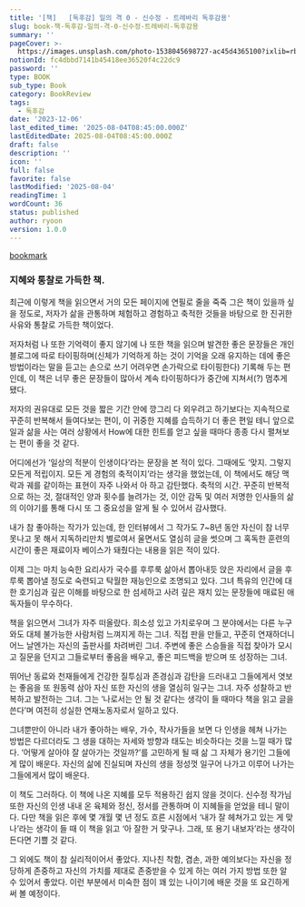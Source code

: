 ```yaml
---
title: '[책]   [독후감] 일의 격 0 - 신수정 - 트레바리 독후감용'
slug: book-책-독후감-일의-격-0-신수정-트레바리-독후감용
summary: ''
pageCover: >-
  https://images.unsplash.com/photo-1538045698727-ac45d4365100?ixlib=rb-4.0.3&q=85&fm=jpg&crop=entropy&cs=srgb
notionId: fc4dbbd7141b45418ee36520f4c22dc9
password: ''
type: BOOK
sub_type: Book
category: BookReview
tags:
  - 독후감
date: '2023-12-06'
last_edited_time: '2025-08-04T08:45:00.000Z'
lastEditedDate: 2025-08-04T08:45:00.000Z
draft: false
description: ''
icon: ''
full: false
favorite: false
lastModified: '2025-08-04'
readingTime: 1
wordCount: 36
status: published
author: ryoon
version: 1.0.0
---
```


[bookmark](https://www.aladin.co.kr/shop/wproduct.aspx?ISBN=K712733478&start=pnaver_02)


### **지혜와 통찰로 가득한 책.**


최근에 이렇게 책을 읽으면서 거의 모든 페이지에 연필로 줄을 죽죽 그은 책이 있을까 싶을 정도로, 저자가 삶을 관통하며 체험하고 경험하고 축적한 것들을 바탕으로 한 진귀한 사유와 통찰로 가득한 책이었다.


저자처럼 나 또한 기억력이 좋지 않기에 나 또한 책을 읽으며 발견한 좋은 문장들은 개인 블로그에 따로 타이핑하며(신체가 기억하게 하는 것이 기억을 오래 유지하는 데에 좋은 방법이라는 말을 듣고는 손으로 쓰기 어려우면 손가락으로 타이핑한다) 기록해 두는 편인데, 이 책은 너무 좋은 문장들이 많아서 계속 타이핑하다가 중간에 지쳐서(?) 멈추게 됐다.


저자의 권유대로 모든 것을 짧은 기간 안에 깡그리 다 외우려고 하기보다는 지속적으로 꾸준히 반복해서 들여다보는 편이, 이 귀중한 지혜를 습득하기 더 좋은 편일 테니 앞으로 일과 삶을 사는 여러 상황에서 How에 대한 힌트를 얻고 싶을 때마다 종종 다시 펼쳐보는 편이 좋을 것 같다.


어디에선가 ‘일상의 적분이 인생이다’라는 문장을 본 적이 있다. 그때에도 ‘맞지. 그렇지 모든게 적립이지. 모든 게 경험의 축적이지’라는 생각을 했었는데, 이 책에서도 해당 맥락과 궤를 같이하는 표현이 자주 나와서 아 하고 감탄했다. 축적의 시간. 꾸준히 반복적으로 하는 것, 절대적인 양과 횟수를 늘려가는 것, 이안 감독 및 여러 저명한 인사들의 삶의 이야기를 통해 다시 또 그 중요성을 알게 될 수 있어서 감사했다.


내가 참 좋아하는 작가가 있는데, 한 인터뷰에서 그 작가도 7~8년 동안 자신이 참 너무 못나고 못 해서 지독하리만치 별로여서 울면서도 열심히 글을 썻으며 그 혹독한 훈련의 시간이 좋은 재료이자 베이스가 돼줬다는 내용을 읽은 적이 있다.


이제 그는 마치 능숙한 요리사가 국수를 후루룩 삶아서 뽑아내듯 앉은 자리에서 글을 후루룩 뽑아낼 정도로 숙련되고 탁월한 재능인으로 조명되고 있다. 그녀 특유의 인간에 대한 호기심과 깊은 이해를 바탕으로 한 섬세하고 사려 깊은 재치 있는 문장들에 매료된 애독자들이 무수하다.


책을 읽으면서 그녀가 자주 떠올랐다. 희소성 있고 가치로우며 그 분야에서는 다른 누구와도 대체 불가능한 사람처럼 느껴지게 하는 그녀. 직접 판을 만들고, 꾸준히 연재하더니 어느 날엔가는 자신의 출판사를 차려버린 그녀. 주변에 좋은 스승들을 직접 찾아가 모시고 질문을 던지고 그들로부터 좋음을 배우고, 좋은 피드백을 받으며 또 성장하는 그녀.


뛰어난 동료와 천재들에게 건강한 질투심과 존경심과 감탄을 드러내고 그들에게서 엿보는 좋음을 또 원동력 삼아 자신 또한 자신의 생을 열심히 일구는 그녀. 자주 성찰하고 반복하고 발전하는 그녀. 그는 ‘나로서는 안 될 것 같다는 생각이 들 때마다 책을 읽고 글을 쓴다’며 여전히 성실한 연재노동자로서 일하고 있다.


그녀뿐만이 아니라 내가 좋아하는 배우, 가수, 작사가들을 보면 다 인생을 헤쳐 나가는 방법은 다르더라도 그 생을 대하는 자세와 방향과 태도는 비슷하다는 것을 느낄 때가 많다. ‘어떻게 살아야 잘 살아가는 것일까?’를 고민하게 될 때 삶 그 자체가 용기인 그들에게 많이 배운다. 자신의 삶에 진실되며 자신의 생을 정성껏 일구어 나가고 이루어 나가는 그들에게서 많이 배운다.


이 책도 그러하다. 이 책에 나온 지혜를 모두 적용하긴 쉽지 않을 것이다. 신수정 작가님 또한 자신의 인생 내내 온 육체와 정신, 정서를 관통하며 이 지혜들을 얻었을 테니 말이다. 다만 책을 읽은 후에 몇 개월 몇 년 정도 흐른 시점에서 ‘내가 잘 헤쳐가고 있는 게 맞나’라는 생각이 들 때 이 책을 읽고 ‘아 잘한 거 맞구나. 그래, 또 용기 내보자’라는 생각이 든다면 기쁠 것 같다.


그 외에도 책이 참 실리적이어서 좋았다. 지나친 착함, 겸손, 과한 예의보다는 자신을 정당하게 존중하고 자신의 가치를 제대로 존중받을 수 있게 하는 여러 가지 방법 또한 알 수 있어서 좋았다. 이런 부분에서 미숙한 점이 꽤 있는 나이기에 배운 것을 또 요긴하게 써 볼 예정이다.

